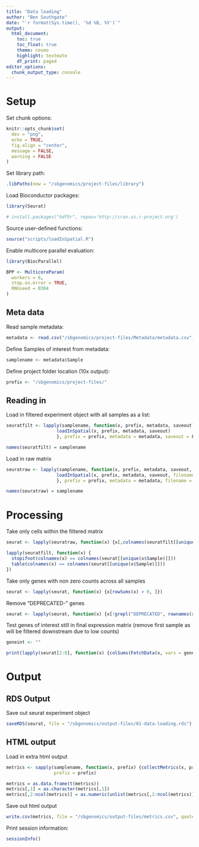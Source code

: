 ```yaml
---
title: "Data loading"
author: "Ben Southgate"
date: "`r format(Sys.time(), '%d %B, %Y')`"
output:
  html_document:
    toc: true
    toc_float: true
    theme: cosmo
    highlight: textmate
    df_print: paged
editor_options:
  chunk_output_type: console
---
```

  
# Setup
  
Set chunk options:
  
```r
knitr::opts_chunk$set(
  dev = "png",
  echo = TRUE, 
  fig.align = "center", 
  message = FALSE, 
  warning = FALSE
)
```

Set library path:
  
```r
.libPaths(new = "/sbgenomics/project-files/library")
```

Load Bioconductor packages:
  
```r
library(Seurat)

# install.packages("hdf5r", repos='http://cran.us.r-project.org')

```

Source user-defined functions:

```r
source("scripts/loadInSpatial.R")
```

Enable multicore parallel evaluation:
  
```r
library(BiocParallel)

BPP <- MulticoreParam(
  workers = 6,
  stop.on.error = TRUE,
  RNGseed = 0304
)
```

## Meta data

Read sample metadata:
  
```r
metadata <- read.csv("/sbgenomics/project-files/Metadata/metadata.csv")
```

Define Samples of interest from metadata:

```r
samplename <- metadata$Sample
```

Define project folder location (10x output):

```r
prefix <- "/sbgenomics/project-files/"
```

## Reading in 

Load in filtered experiment object with all samples as a list:
  
```r
seuratfilt <- lapply(samplename, function(x, prefix, metadata, saveout) {
                   loadInSpatial(x, prefix, metadata, saveout)
                   }, prefix = prefix, metadata = metadata, saveout = F)

names(seuratfilt) = samplename
```

Load in raw matrix

```r
seuratraw <- lapply(samplename, function(x, prefix, metadata, saveout, filename = filename) {
                   loadInSpatial(x, prefix, metadata, saveout, filename = filename)
                   }, prefix = prefix, metadata = metadata, filename = "raw_feature_bc_matrix.h5", saveout = F)

names(seuratraw) = samplename
```

# Processing

Take only cells within the filtered matrix

```r
seurat <- lapply(seuratraw, function(x) {x[,colnames(seuratfilt[[unique(x$Sample)]])]})
```

```r
lapply(seuratfilt, function(x) {
  stopifnot(colnames(x) == colnames(seurat[[unique(x$Sample)]]))
  table(colnames(x) == colnames(seurat[[unique(x$Sample)]]))
})
```

Take only genes with non zero counts across all samples

```r
seurat <- lapply(seurat, function(x) {x[rowSums(x) > 0, ]})
```

Remove "DEPRECATED-" genes

```r
seurat <- lapply(seurat, function(x) {x[!grepl("DEPRECATED", rownames(x)), ]})
```

Test genes of interest still in final expression matrix (remove first sample as will be filtered downstream due to low counts)

```r
geneint <- ""
```

```r
print(lapply(seurat[2:8], function(x) {colSums(FetchData(x, vars = geneint))}))
```

# Output

## RDS Output

Save out seurat experiment object

```r
saveRDS(seurat, file = "/sbgenomics/output-files/01-data-loading.rds")
```

## HTML output

Load in extra html output
  
```r
metrics <- sapply(samplename, function(x, prefix) {collectMetrics(x, prefix)}, 
                  prefix = prefix)

metrics = as.data.frame(t(metrics))
metrics[,1] = as.character(metrics[,1])
metrics[,2:ncol(metrics)] = as.numeric(unlist(metrics[,2:ncol(metrics)]))

```

Save out html output

```r
write.csv(metrics, file = "/sbgenomics/output-files/metrics.csv", quote = F, row.names = F)
```


Print session information:
  
```r
sessionInfo()
```
